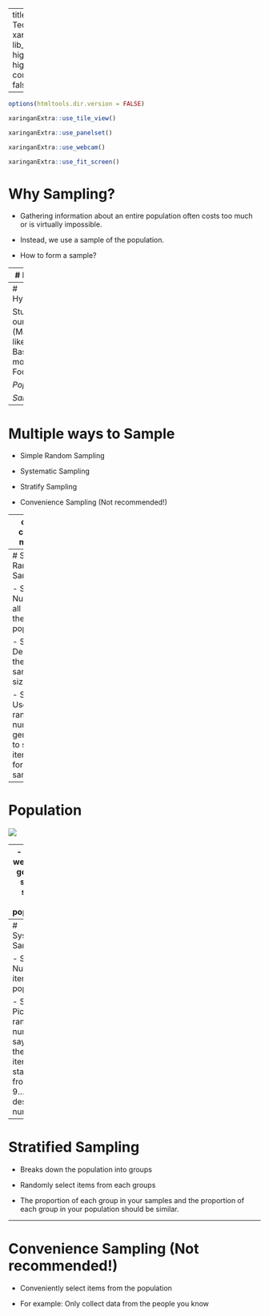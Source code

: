
---
title: "Sampling Techniques"
output:
  xaringan::moon_reader:
    lib_dir: libs
    nature:
      highlightStyle: github
      highlightLines: true
      countIncrementalSlides: false
   

---

```r
options(htmltools.dir.version = FALSE)
```

```r
xaringanExtra::use_tile_view()
```


```r
xaringanExtra::use_panelset()
```

```r
xaringanExtra::use_webcam()
```

```r
xaringanExtra::use_fit_screen()
```


# Why Sampling?

- Gathering information about an entire population often costs too much or is virtually impossible. 

- Instead, we use a sample of the population.

- How to form a sample? 

---
# Principal

- A sample should have the same characteristics as the population it is representing.

---
# Hypothesiss

Students in our class (Math201) like Basketball more than Football. 

*Population*:

*Sample*: 

---

# Multiple ways to Sample

- Simple Random Sampling

- Systematic Sampling

- Stratify Sampling

- Convenience Sampling (Not recommended!)

---
class: center, middle

# Simple Random Sampling

---
# Simple Random Sampling

- Step 1: Number all items in the population

- Step 2: Decide the sample size

- Step 3: Use a random number generator to select items/data for the sample

---
# Population

![](class_list.png)

---
- Let say we want to go with a sample size of 30% population. 

- We would need about 35*.3 = 10 or 11 data points. 

- Use a random number generator to generate a random number, for example

 [Link](https://www.google.com/search?q=generate+random+number+from+0+to+35&rlz=1C1CHBF_enUS910US910&oq=generat&aqs=chrome.1.69i57j35i39l2j0i10i131i433i512j0i10i433i512j69i65l2j69i60.1732j0j9&sourceid=chrome&ie=UTF-8)

- Collect data from the students associated with the generated numbers. 


---
# Systematic Sampling

- Step 1: Number all items in the population

- Step 2: Pick a random number, says 7, then select items starting from 7, 8, 9...to a desired number. 

---
# Stratified Sampling

- Breaks down the population into groups

- Randomly select items from each groups

- The proportion of each group in your samples and the proportion of each group  in your population should be similar. 

---
# Convenience Sampling (Not recommended!)

- Conveniently select items from the population

- For example: Only collect data from the people you know
